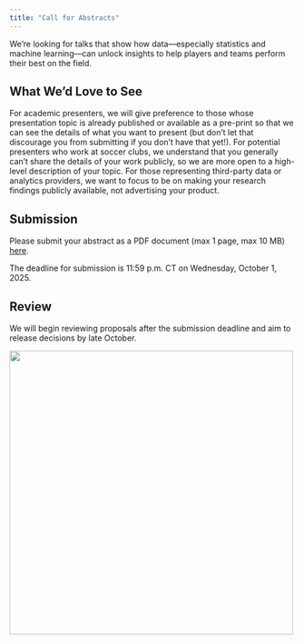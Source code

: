 ```yaml
---
title: "Call for Abstracts"
---
```


We’re looking for talks that show how data---especially statistics and machine learning---can unlock insights to help players and teams perform their best on the field.

## What We'd Love to See

For academic presenters, we will give preference to those whose presentation topic is already published or available as a pre-print so that we can see the details of what you want to present (but don't let that discourage you from submitting if you don't have that yet!). For potential presenters who work at soccer clubs, we understand that you generally can't share the details of your work publicly, so we are more open to a high-level description of your topic. For those representing third-party data or analytics providers, we want to focus to be on making your research findings publicly available, not advertising your product.

## Submission

Please submit your abstract as a PDF document (max 1 page, max 10 MB) [here](https://forms.gle/yA2nSEPWVdztaah1A){target=_blank}.

The deadline for submission is 11:59 p.m. CT on Wednesday, October 1, 2025.

## Review

We will begin reviewing proposals after the submission deadline and aim to release decisions by late October. 

[![](../assets/rice.png){width=500 fig-align="center"}](https://sport.rice.edu/sport-analytics-major){target="_blank"}